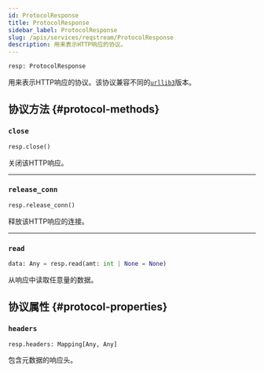 ```yaml
---
id: ProtocolResponse
title: ProtocolResponse
sidebar_label: ProtocolResponse
slug: /apis/services/reqstream/ProtocolResponse
description: 用来表示HTTP响应的协议。
---
```




<APITopBar type="type" source="services.reqstream.ProtocolResponse" />

```python
resp: ProtocolResponse
```

用来表示HTTP响应的协议。该协议兼容不同的[`urllib3`<IconExternalLink/>][link-urllib3]版本。

## 协议方法 {#protocol-methods}

### <IconObjType type="method"/> `close`

```python
resp.close()
```

关闭该HTTP响应。

---

### <IconObjType type="method"/> `release_conn`

```python
resp.release_conn()
```

释放该HTTP响应的连接。

---

### <IconObjType type="method"/> `read`

```python
data: Any = resp.read(amt: int | None = None)
```

从响应中读取任意量的数据。

## 协议属性 {#protocol-properties}

### <IconObjType type="param"/> `headers`

```python
resp.headers: Mapping[Any, Any]
```

包含元数据的响应头。

[link-urllib3]: https://www.osgeo.cn/urllib3/user-guide.html
